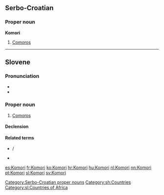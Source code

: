 ==Serbo-Croatian==
{{attention|sh|this entry was converted from Croatian to Serbo-Croatian by MglovesfunBot; please add Cyrillic form and check for errors}}

===Proper noun===
'''Komori''' {{m}} {{p}}

# [[Comoros]]

[[Category:Serbo-Croatian proper nouns]]
[[Category:sh:Countries]]

----

==Slovene==

===Pronunciation===
* {{IPA|lang=sl|/kɔˈmóːri/}}
* {{sl-tonal|komọ̑ri}}

===Proper noun===
{{sl-proper noun|head=Komóri|mp}}

# [[Comoros]]

====Declension====
{{sl-decl-noun-m|Komor|n=pl}}

====Related terms====
* {{l|sl|Komorčan|Komórčan}} / {{l|sl|Komorčanka|Komórčanka}}
* {{l|sl|komorski|komórski}}

[[Category:sl:Countries of Africa]]

[[es:Komori]]
[[fr:Komori]]
[[ko:Komori]]
[[hr:Komori]]
[[hu:Komori]]
[[nl:Komori]]
[[nn:Komori]]
[[pt:Komori]]
[[sl:Komori]]
[[sv:Komori]]